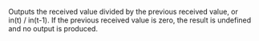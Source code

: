 Outputs the received value divided by the previous received value, or <span class="highlight">in(t) / in(t-1)</span>. If the previous received value is zero, the result is undefined and no output is produced.
